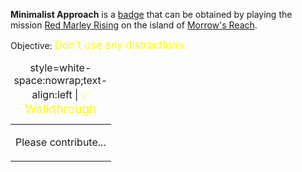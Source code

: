 '''Minimalist Approach''' is a [[Badges|badge]] that can be obtained by playing the mission [[Red Marley Rising]] on the island of [[Morrow's Reach]].

Objective: <big style="color:yellow">Don't use any distractions.</big>

{| class="mw-collapsible mw-collapsed"
|+ style=white-space:nowrap;text-align:left | <big style="color:yellow">💡 Walkthrough</big>
|-
| Please contribute...
|}
